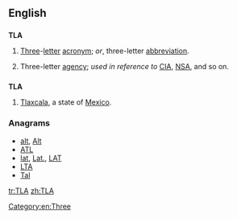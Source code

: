 {{also|tla}}
==English==
{{wikipedia|Three-letter acronym}}

==={{initialism-old|en}}===
'''TLA'''

# [[three|Three]]-[[letter]] [[acronym]]; ''or'', three-letter [[abbreviation]].
# {{US|humorous}} Three-letter [[agency]]; ''used in reference to'' [[CIA]], [[NSA]], and so on.

==={{abbreviation-old|en}}===
'''TLA'''

# [[Tlaxcala]], a state of [[Mexico]].

===Anagrams===
* [[alt#English|alt]], [[Alt#English|Alt]]
* [[ATL#English|ATL]]
* [[lat#English|lat]], [[Lat.#English|Lat.]], [[LAT#English|LAT]]
* [[LTA#English|LTA]]
* [[Tal#English|Tal]]

[[Category:en:Three]]

[[tr:TLA]]
[[zh:TLA]]